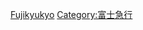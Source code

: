 {{Routemap|inline=<includeonly>yes</includeonly>|collapse=yes|title=富士急行線|title-bg=#0033dd|title-color=white|map=
\\STRq\ABZq+l\BHFq!~HUBa~~ ~~←[[東日本旅客鐵道|JR東]]：[[中央本線]]→
\\STR+l\ABZqr\KBHFeq!~HUBe~~0.0~~FJ01 '''[[大月站|大月]]'''~~標高358米
BHF~~0.6~~FJ02 '''[[上大月站|上大月]]'''~~標高358米
BHF~~3.0~~FJ03 '''[[田野倉站|田野倉]]'''~~標高392米
mKRZu~~ ~~←[[中央新幹線|山梨實驗線]]→
hKRZWae~~ ~~[[相模川|桂川]]
hKRZWae~~ ~~桂川
BHF~~5.6~~FJ04 '''[[禾生站|禾生]]'''~~標高421米
BHF~~7.1~~FJ05 '''[[赤坂站 (山梨縣)|赤坂]]'''~~標高445米
BHF~~8.6~~FJ06 '''[[都留市站|都留市]]'''~~標高467米
BHF~~9.4~~FJ07 '''[[谷村町站|谷村町]]'''~~標高484米
BHF~~10.6~~FJ08 '''[[都留文科大學前站|都留文科大學前]]'''~~標高503米
hKRZWae~~ ~~桂川
BHF~~11.5~~FJ09 '''[[十日市場站 (山梨縣)|十日市場]]'''~~標高520米
BHF~~13.1~~FJ10 '''[[東桂站|東桂]]'''~~標高561米
SKRZ-Au~~ ~~[[中央自動車道]]
BHF~~15.8~~FJ11 '''[[三峠站|三峠]]'''~~標高616米
BHF~~18.8~~FJ12 '''[[壽站|壽]]'''~~標高710米
SKRZ-Au~~ ~~中央自動車道
BHF~~20.2~~FJ13 '''[[葭池溫泉前站|葭池溫泉前]]'''~~標高739米
BHF~~21.1~~FJ14 '''[[下吉田站|下吉田]]'''~~標高753米
BHF~~21.9~~FJ15 '''[[月江寺站|月江寺]]'''~~標高776米
STR~~ ~~↑大月線
\ABZl+l\KBHFeq~~23.6~~FJ16 '''[[富士山站|富士山]]'''~~標高809米
STR~~ ~~↓河口湖線
BHF~~25.0~~FJ17 '''[[富士急樂園站|富士急樂園]]'''~~標高829米
SKRZ-Au~~ ~~中央自動車道
KBHFe~~26.6~~FJ18 '''[[河口湖站|河口湖]]'''~~標高857米
|bottom={{navbar|富士急行線RDT}}
}}<noinclude>{{rdt intro|[[富士急行線]]}}

[[Category:日本鐵路RDT|Fujikyukyo]]
[[Category:富士急行]]
</noinclude>